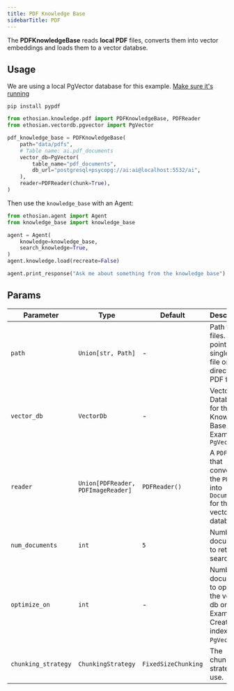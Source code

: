 ```yaml
---
title: PDF Knowledge Base
sidebarTitle: PDF
---
```


The **PDFKnowledgeBase** reads **local PDF** files, converts them into vector embeddings and loads them to a vector databse.

## Usage

<Note>

We are using a local PgVector database for this example. [Make sure it's running](https://docs.ethosian.com/vectordb/pgvector)

</Note>

```shell
pip install pypdf
```

```python knowledge_base.py
from ethosian.knowledge.pdf import PDFKnowledgeBase, PDFReader
from ethosian.vectordb.pgvector import PgVector

pdf_knowledge_base = PDFKnowledgeBase(
    path="data/pdfs",
    # Table name: ai.pdf_documents
    vector_db=PgVector(
        table_name="pdf_documents",
        db_url="postgresql+psycopg://ai:ai@localhost:5532/ai",
    ),
    reader=PDFReader(chunk=True),
)
```

Then use the `knowledge_base` with an Agent:

```python agent.py
from ethosian.agent import Agent
from knowledge_base import knowledge_base

agent = Agent(
    knowledge=knowledge_base,
    search_knowledge=True,
)
agent.knowledge.load(recreate=False)

agent.print_response("Ask me about something from the knowledge base")
```

## Params

| Parameter           | Type                               | Default           | Description                                                                                    |
| ------------------- | ---------------------------------- | ----------------- | ---------------------------------------------------------------------------------------------- |
| `path`              | `Union[str, Path]`                 | -                 | Path to `PDF` files. Can point to a single PDF file or a directory of PDF files.               |
| `vector_db`         | `VectorDb`                         | -                 | Vector Database for the Knowledge Base. Example: `PgVector`                                    |
| `reader`            | `Union[PDFReader, PDFImageReader]` | `PDFReader()`     | A `PDFReader` that converts the `PDFs` into `Documents` for the vector database.               |
| `num_documents`     | `int`                              | `5`               | Number of documents to return on search.                                                       |
| `optimize_on`       | `int`                              | -                 | Number of documents to optimize the vector db on. For Example: Create an index for `PgVector`. |
| `chunking_strategy` | `ChunkingStrategy`                 | `FixedSizeChunking` | The chunking strategy to use.                                                                  |
